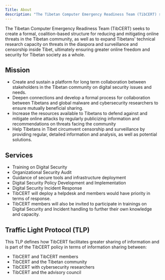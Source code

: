 ```yaml
---
Title: About
description: "The Tibetan Computer Emergency Readiness Team (TibCERT) seeks to create a formal, coalition-based structure for reducing and mitigating online threats in the Tibetan community, as well as to expand Tibetans' technical research capacity on threats in the diaspora and surveillance and censorship inside Tibet, ultimately ensuring greater online freedom and security for Tibetan society as a whole."
---
```



The Tibetan Computer Emergency Readiness Team (TibCERT) seeks to create a formal, coalition-based structure for reducing and mitigating online threats in the Tibetan community, as well as to expand Tibetans' technical research capacity on threats in the diaspora and surveillance and censorship inside Tibet, ultimately ensuring greater online freedom and security for Tibetan society as a whole.

## Mission
- Create and sustain a platform for long term collaboration between stakeholders in the Tibetan community on digital security issues and needs.
- Deepen connections and develop a formal process for collaboration between Tibetans and global malware and cybersecurity researchers to ensure mutually beneficial sharing.
- Increase the resources available to Tibetans to defend against and mitigate online attacks by regularly publicizing information and recommendations on threats facing the community
- Help Tibetans in Tibet circumvent censorship and surveillance by providing regular, detailed information and analysis, as well as potential solutions.


## Services

- Training on Digital Security
- Organizational Security Audit
- Guidance of secure tools and infrastructure deployment
- Digital Security Policy Development and Implementation
- Digital Security Incident Response
- TibCERT will deploy a helpdesk and members would have priority in terms of response.
- TibCERT members will also be invited to participate in trainings on Digital Security and Incident handling to further their own knowledge and capacity.


## Traffic Light Protocol (TLP)
This TLP defines how TibCERT facilitates greater sharing of information and is part of the TibCERT policy in terms of information sharing between:

- TibCERT and TibCERT members
- TibCERT and the Tibetan community
- TibCERT with cybersecurity researchers
- TibCERT and the advisory council  



<TLP/>












